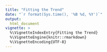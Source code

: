 ```yaml
---
title: "Fitting the Trend" 
date: "`r format(Sys.time(), '%B %d, %Y')`"
output:
  html_document
vignette: >
  %\VignetteIndexEntry{Fitting the Trend}
  %\VignetteEngine{knitr::rmarkdown}
  %\VignetteEncoding{UTF-8}
---
```

